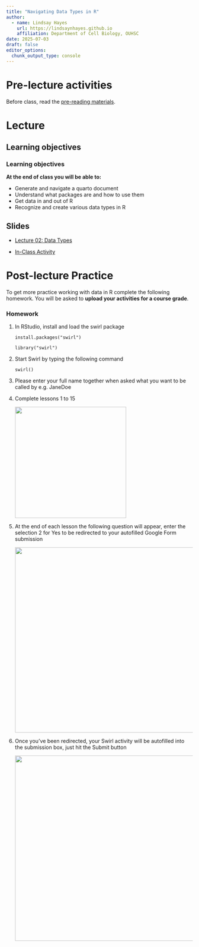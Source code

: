 ```yaml
---
title: "Navigating Data Types in R"
author: 
  - name: Lindsay Hayes
    url: https://lindsaynhayes.github.io
    affiliation: Department of Cell Biology, OUHSC
date: 2025-07-03
draft: false
editor_options: 
  chunk_output_type: console
---
```


# Pre-lecture activities

Before class, read the [pre-reading materials](https://lindsaynhayes.github.io/introR2025/readings/index_R02.html).

# Lecture

## Learning objectives

::: callout-note
### Learning objectives

**At the end of class you will be able to:**

-   Generate and navigate a quarto document
-   Understand what packages are and how to use them
-   Get data in and out of R
-   Recognize and create various data types in R
:::

## Slides

-   [Lecture 02: Data Types](https://docs.google.com/presentation/d/1RLm558R177W1YsYA_WG4J-fTfvFmnejrT4Ccf02t3l0/edit?usp=sharing)

-   [In-Class Activity](https://lindsaynhayes.github.io/introR2025/activities/classwork02/classwork_L02.html) 

# Post-lecture Practice

To get more practice working with data in R complete the following homework. You will be asked to **upload your activities for a course grade**.

::: callout-important
### Homework

1.  In RStudio, install and load the swirl package

    `install.packages("swirl")`

    `library("swirl")`

2. Start Swirl by typing the following command

    `swirl()`

3. Please enter your full name together when asked what you want to be called by e.g. JaneDoe

4. Complete lessons 1 to 15

    ![](../images/L02/index_L02/list_of_swirl_lessons.png){width=300}

5. At the end of each lesson the following question will appear, enter the selection 2 for Yes to be redirected to your autofilled Google Form submission

    ![](../images/L02/index_L02/google_form_redirect.png){width=500}
    
6. Once you've been redirected, your Swirl activity will be autofilled into the submission box, just hit the Submit button

    ![](../images/L02/index_L02/google_form_submission.png){width=500}
:::
